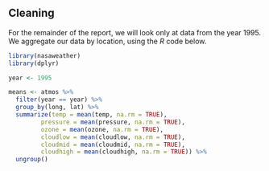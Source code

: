 ## Cleaning

For the remainder of the report, we will look only at data from the year 1995. We aggregate our data by location, using the *R* code below.

```r
library(nasaweather)
library(dplyr)
```

```r
year <- 1995

means <- atmos %>%
  filter(year == year) %>%
  group_by(long, lat) %>%
  summarize(temp = mean(temp, na.rm = TRUE),
         pressure = mean(pressure, na.rm = TRUE),
         ozone = mean(ozone, na.rm = TRUE),
         cloudlow = mean(cloudlow, na.rm = TRUE),
         cloudmid = mean(cloudmid, na.rm = TRUE),
         cloudhigh = mean(cloudhigh, na.rm = TRUE)) %>%
  ungroup()
```


